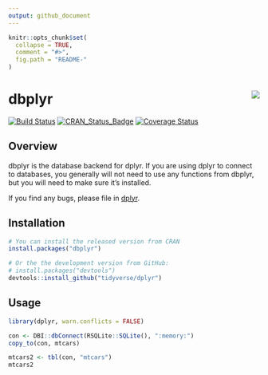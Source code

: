 ```yaml
---
output: github_document
---
```


<!-- README.md is generated from README.Rmd. Please edit that file -->

```r
knitr::opts_chunk$set(
  collapse = TRUE,
  comment = "#>",
  fig.path = "README-"
)
```

# dbplyr <img src="man/figures/logo.png" align="right" />

[![Build Status](https://travis-ci.org/tidyverse/dbplyr.svg?branch=master)](https://travis-ci.org/tidyverse/dbplyr)
[![CRAN_Status_Badge](http://www.r-pkg.org/badges/version/dplyr)](http://cran.r-project.org/package=dbplyr)
[![Coverage Status](https://img.shields.io/codecov/c/github/tidyverse/dbplyr/master.svg)](https://codecov.io/github/tidyverse/dbplyr?branch=master)

## Overview

dbplyr is the database backend for dplyr. If you are using dplyr to connect to databases, you generally will not need to use any functions from dbplyr, but you will need to make sure it's installed. 

If you find any bugs, please file in [dplyr](https://github.com/tidyverse/dplyr).

## Installation

```r
# You can install the released version from CRAN
install.packages("dbplyr")

# Or the the development version from GitHub:
# install.packages("devtools")
devtools::install_github("tidyverse/dplyr")
```

## Usage

```r
library(dplyr, warn.conflicts = FALSE)

con <- DBI::dbConnect(RSQLite::SQLite(), ":memory:")
copy_to(con, mtcars)

mtcars2 <- tbl(con, "mtcars")
mtcars2
```
